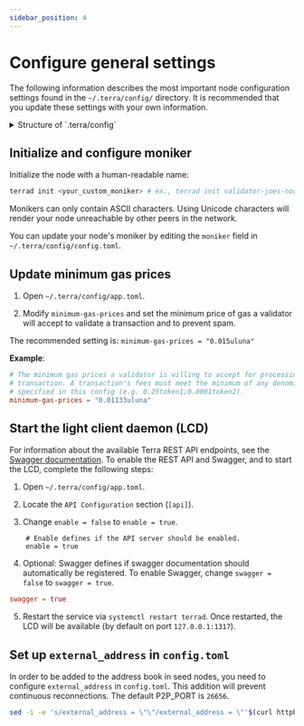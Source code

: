 ```yaml
---
sidebar_position: 4
---
```



# Configure general settings

The following information describes the most important node configuration settings found in the `~/.terra/config/` directory. It is recommended that you update these settings with your own information.

<details> 
<summary> Structure of `.terra/config` </summary>
<p>

```bash
~/.terra/config
│-- addrbook.json                       # a registry of peers to connect to
│-- app.toml                            # terrad configuration file
│-- client.toml                         # configurations for the cli wallet (ex terracli)
│-- config.toml                         # Tendermint configuration file
│-- genesis.json                        # gensesis transactions
│-- node_key.json                       # private key used for node authentication in the p2p protocol (its corresponding public key is the nodeid)
└-- priv_validator_key.json             # key used by the validator on the node to sign blocks
```

</p>
</details>


## Initialize and configure moniker

Initialize the node with a human-readable name:

```bash
terrad init <your_custom_moniker> # ex., terrad init validator-joes-node
```

<Admonition type="caution" icon="☢️" title="Moniker characters">

Monikers can only contain ASCII characters. Using Unicode characters will render your node unreachable by other peers in the network.

</Admonition>

You can update your node's moniker by editing the `moniker` field in `~/.terra/config/config.toml`.

## Update minimum gas prices

1. Open `~/.terra/config/app.toml`.

2. Modify `minimum-gas-prices` and set the minimum price of gas a validator will accept to validate a transaction and to prevent spam.

The recommended setting is:
`minimum-gas-prices = "0.015uluna"`

**Example**:

```toml
# The minimum gas prices a validator is willing to accept for processing a
# transaction. A transaction's fees must meet the minimum of any denomination
# specified in this config (e.g. 0.25token1;0.0001token2).
minimum-gas-prices = "0.01133uluna"

```

## Start the light client daemon (LCD)

For information about the available Terra REST API endpoints, see the [Swagger documentation](https://phoenix-lcd.terra.dev/swagger/). To enable the REST API and Swagger, and to start the LCD, complete the following steps:

1. Open `~/.terra/config/app.toml`.

2. Locate the `API Configuration` section (`[api]`).

3. Change `enable = false` to `enable = true`.

```
    # Enable defines if the API server should be enabled.
    enable = true
```

4. Optional: Swagger defines if swagger documentation should automatically be registered. To enable Swagger, change `swagger = false` to `swagger = true`.

```toml
swagger = true
```

5. Restart the service via `systemctl restart terrad`. Once restarted, the LCD will be available (by default on port `127.0.0.1:1317`).

## Set up `external_address` in `config.toml`

In order to be added to the address book in seed nodes, you need to configure `external_address` in `config.toml`. This addition will prevent continuous reconnections. The default P2P_PORT is `26656`.

```sh
sed -i -e 's/external_address = \"\"/external_address = \"'$(curl httpbin.org/ip | jq -r .origin)':26656\"/g' ~/.terra/config/config.toml
```
